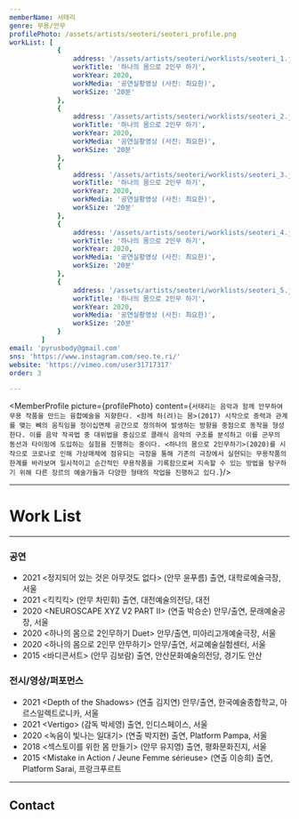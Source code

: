 ```yaml
---
memberName: 서태리
genre: 무용/안무
profilePhoto: /assets/artists/seoteri/seoteri_profile.png
workList: [
			{
				address: '/assets/artists/seoteri/worklists/seoteri_1.jpg',
				workTitle: '하나의 몸으로 2인무 하기',
				workYear: 2020,
				workMedia: '공연실황영상 (사진: 최요한)',
				workSize: '20분'
			},
			{
				address: '/assets/artists/seoteri/worklists/seoteri_2.jpg',
				workTitle: '하나의 몸으로 2인무 하기',
				workYear: 2020,
				workMedia: '공연실황영상 (사진: 최요한)',
				workSize: '20분'
			},
			{
				address: '/assets/artists/seoteri/worklists/seoteri_3.jpg',
				workTitle: '하나의 몸으로 2인무 하기',
				workYear: 2020,
				workMedia: '공연실황영상 (사진: 최요한)',
				workSize: '20분'
			},
			{
				address: '/assets/artists/seoteri/worklists/seoteri_4.jpg',
				workTitle: '하나의 몸으로 2인무 하기',
				workYear: 2020,
				workMedia: '공연실황영상 (사진: 최요한)',
				workSize: '20분'
			},
			{
				address: '/assets/artists/seoteri/worklists/seoteri_5.jpg',
				workTitle: '하나의 몸으로 2인무 하기',
				workYear: 2020,
				workMedia: '공연실황영상 (사진: 최요한)',
				workSize: '20분'
			}
		]
email: 'pyrusbody@gmail.com'
sns: 'https://www.instagram.com/seo.te.ri/'
website: 'https://vimeo.com/user31717317'
order: 3

---
```

<MemberProfile picture={profilePhoto} content={`서태리는 음악과 함께 안무하여 무용 작품을 만드는 융합예술을 지향한다. <함께 하(려)는 몸>(2017) 시작으로 중력과 관계를 맺는 뼈의 움직임을 정이십면체 공간으로 정의하여 발생하는 방향을 중점으로 동작을 형성한다. 이를 음악 작곡법 중 대위법을 중심으로 클래식 음악의 구조를 분석하고 이를 군무의 동선과 타이밍에 도입하는 실험을 진행하는 중이다. <하나의 몸으로 2인무하기>(2020)를 시작으로 코로나로 인해 가상매체에 점유되는 극장을 통해 기존의 극장에서 실현되는 무용작품의 한계를 바라보며 일시적이고 순간적인 무용작품을 기록함으로써 지속할 수 있는 방법을 탐구하기 위해 다른 장르의 예술가들과 다양한 형태의 작업을 진행하고 있다.`}/>

---
# Work List
<MemberWorklist workList={workList} />

---

### 공연
- 2021 <정지되어 있는 것은 아무것도 없다\> (안무 윤푸름) 출연, 대학로예술극장, 서울
- 2021 <킥킥킥\> (안무 차민휘) 출연, 대전예술의전당, 대전
- 2020 <NEUROSCAPE XYZ V2 PART II\> (연출 박승순) 안무/출연, 문래예술공장, 서울
- 2020 <하나의 몸으로 2인무하기 Duet\> 안무/출연, 미아리고개예술극장, 서울
- 2020 <하나의 몸으로 2인무 안무하기\> 안무/출연, 서교예술실험센터, 서울
- 2015 <바디콘서트\> (안무 김보람) 출연, 안산문화예술의전당, 경기도 안산

### 전시/영상/퍼포먼스
- 2021 <Depth of the Shadows\> (연출 김지연) 안무/출연, 한국예술종합학교, 아르스일렉트로니카, 서울
- 2021 <Vertigo\> (감독 박세영) 출연, 인디스페이스, 서울
- 2020 <녹음이 빛나는 일대기\> (연출 박지현) 출연, Platform Pampa, 서울
- 2018 <섹스토이를 위한 몸 만들기\> (안무 유지영) 출연, 평화문화진지, 서울
- 2015 <Mistake in Action / Jeune Femme sérieuse\> (연출 이승희) 출연, Platform Sarai, 프랑크푸르트

---
## Contact
<MemberContact email={email} sns={sns} website={website} />
